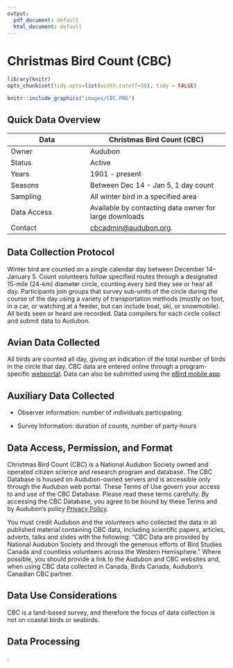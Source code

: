 ```yaml
---
output:
  pdf_document: default
  html_document: default
---
```


# Christmas Bird Count (CBC) {#CBC8}

```r

library(knitr)
opts_chunk$set(tidy.opts=list(width.cutoff=50), tidy = FALSE)

```

```r
knitr::include_graphics("images/CBC.PNG")
```

## Quick Data Overview {#CBC8.1}

| Data        | Christmas Bird Count (CBC)                                    |
|--------------------------|----------------------------------------------|
| Owner       | Audubon                                                       |
| Status      | Active                                                        |
| Years       | 1901 - present                                                |
| Seasons     | Between Dec 14 - Jan 5, 1 day count                           |
| Sampling    | All winter bird in a specified area                           |
| Data Access | Available by contacting data owner for large downloads        |
| Contact     | [cbcadmin\@audubon.org](mailto:cbcadmin@audubon.org){.email}. |

## Data Collection Protocol {#CBC8.2}

Winter bird are counted on a single calendar day between December 14–January 5. Count volunteers follow specified routes through a designated 15-mile (24-km) diameter circle, counting every bird they see or hear all day. Participants join groups that survey sub-units of the circle during the course of the day using a variety of transportation methods (mostly on foot, in a car, or watching at a feeder, but can include boat, ski, or snowmobile). All birds seen or heard are recorded. Data compilers for each circle collect and submit data to Audubon. 


## Avian Data Collected {#CBC8.3}

All birds are counted all day, giving an indication of the total number of birds in the circle that day. CBC data are entered online through a program-specific [webportal](https://netapp.audubon.org/aap/application/cbc). Data can also be submitted using the [eBird mobile app](https://ebird.org/news/ebirding-your-christmas-bird-count-updated). 

## Auxiliary Data Collected {#CBC8.4}

-   Observer information: number of individuals participating 

-   Survey Information: duration of counts, number of party-hours 

## Data Access, Permission, and Format {#CBC8.5}

Christmas Bird Count (CBC) is a National Audubon Society owned and operated citizen science and research program and database. The CBC Database is housed on Audubon-owned servers and is accessible only through the Audubon web portal. These Terms of Use govern your access to and use of the CBC Database. Please read these terms carefully. By accessing the CBC Database, you agree to be bound by these Terms and by Audubon's policy [Privacy Policy](https://www.audubon.org/privacy-policy).

You must credit Audubon and the volunteers who collected the data in all published material containing CBC data, including scientific papers, articles, adverts, talks and slides with the following: "CBC Data are provided by National Audubon Society and through the generous efforts of Bird Studies Canada and countless volunteers across the Western Hemisphere." Where possible, you should provide a link to the Audubon and CBC websites and, when using CBC data collected in Canada, Birds Canada, Audubon's Canadian CBC partner.

## Data Use Considerations {#CBC8.6}

CBC is a land-based survey, and therefore the focus of data collection is not on coastal birds or seabirds. 

## Data Processing {#CBC8.7}

.
